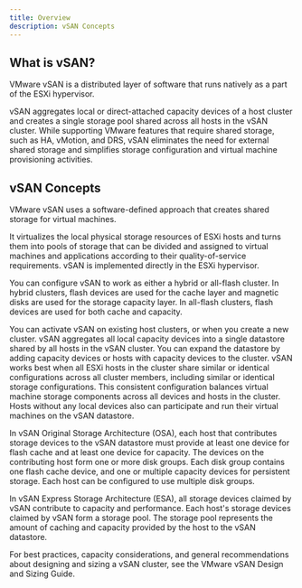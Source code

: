 ```yaml
---
title: Overview
description: vSAN Concepts
---
```


## What is vSAN?

VMware vSAN is a distributed layer of software that runs natively as a part of the ESXi hypervisor.

vSAN aggregates local or direct-attached capacity devices of a host cluster and creates a single storage pool shared
across all hosts in the vSAN cluster. While supporting VMware features that require shared storage, such as HA, vMotion,
and DRS, vSAN eliminates the need for external shared storage and simplifies storage configuration and virtual machine
provisioning activities.

## vSAN Concepts

VMware vSAN uses a software-defined approach that creates shared storage for virtual machines.

It virtualizes the local physical storage resources of ESXi hosts and turns them into pools of storage that can be
divided and assigned to virtual machines and applications according to their quality-of-service requirements. vSAN is
implemented directly in the ESXi hypervisor.

You can configure vSAN to work as either a hybrid or all-flash cluster. In hybrid clusters, flash devices are used for the
cache layer and magnetic disks are used for the storage capacity layer. In all-flash clusters, flash devices are used for
both cache and capacity.

You can activate vSAN on existing host clusters, or when you create a new cluster. vSAN aggregates all local capacity
devices into a single datastore shared by all hosts in the vSAN cluster. You can expand the datastore by adding capacity
devices or hosts with capacity devices to the cluster. vSAN works best when all ESXi hosts in the cluster share similar or
identical configurations across all cluster members, including similar or identical storage configurations. This consistent
configuration balances virtual machine storage components across all devices and hosts in the cluster. Hosts without any
local devices also can participate and run their virtual machines on the vSAN datastore.

In vSAN Original Storage Architecture (OSA), each host that contributes storage devices to the vSAN datastore must
provide at least one device for flash cache and at least one device for capacity. The devices on the contributing host
form one or more disk groups. Each disk group contains one flash cache device, and one or multiple capacity devices for
persistent storage. Each host can be configured to use multiple disk groups.

In vSAN Express Storage Architecture (ESA), all storage devices claimed by vSAN contribute to capacity and
performance. Each host's storage devices claimed by vSAN form a storage pool. The storage pool represents the amount
of caching and capacity provided by the host to the vSAN datastore.

For best practices, capacity considerations, and general recommendations about designing and sizing a vSAN cluster,
see the VMware vSAN Design and Sizing Guide.
